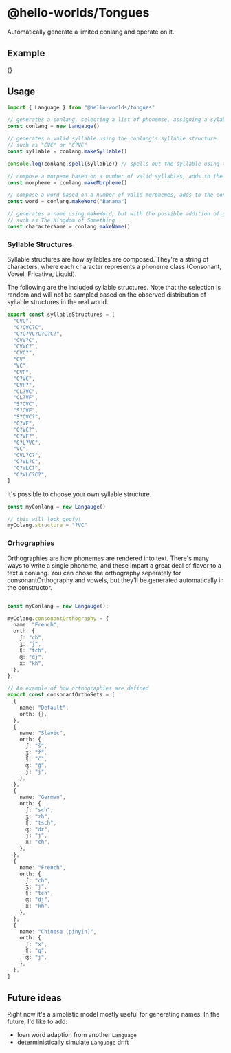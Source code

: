 
# @hello-worlds/Tongues <Badge project="@hello-worlds/tongues" />

Automatically generate a limited conlang and operate on it.

## Example

{<LanguageExample />}

## Usage

```ts
import { Language } from "@hello-worlds/tongues"

// generates a conlang, selecting a list of phonemse, assigning a sylable structure, and generating an orthography
const conlang = new Langauge()

// generates a valid syllable using the conlang's syllable structure
// such as "CVC" or "C?VC"
const syllable = conlang.makeSyllable()

console.log(conlang.spell(syllable)) // spells out the syllable using the conlang's orthography.

// compose a morpeme based on a number of valid syllables, adds to the conlang's morpheme lexicon
const morpheme = conlang.makeMorpheme()

// compose a word based on a number of valid morphemes, adds to the conlang's word lexicon
const word = conlang.makeWord("Banana")

// generates a name using makeWord, but with the possible addition of genetives or definite articles
// such as The Kingdom of Something
const characterName = conlang.makeName()
```

### Syllable Structures

Syllable structures are how syllables are composed. They're a string of characters, where each character represents a phoneme class (Consonant, Vowel, Fricative, Liquid).

The following are the included syllable structures. Note that the selection is random and will not be sampled based on the observed distribution of syllable structures in the real world.

```ts
export const syllableStructures = [
  "CVC",
  "C?CVC?C",
  "C?C?VC?C?C?C?",
  "CVV?C",
  "CVVC?",
  "CVC?",
  "CV",
  "VC",
  "CVF",
  "C?VC",
  "CVF?",
  "CL?VC",
  "CL?VF",
  "S?CVC",
  "S?CVF",
  "S?CVC?",
  "C?VF",
  "C?VC?",
  "C?VF?",
  "C?L?VC",
  "VC",
  "CVL?C?",
  "C?VL?C",
  "C?VLC?",
  "C?VLC?C?",
]
```

It's possible to choose your own syllable structure.

```ts
const myConlang = new Langauge()

// this will look goofy!
myColang.structure = "?VC"
```

### Orhographies

Orthographies are how phonemes are rendered into text. There's many ways to write a single phoneme, and these impart a great deal of flavor to a text a conlang.
You can chose the orthography seperately for consonantOrthography and vowels, but they'll be generated automatically in the constructor.

```ts

const myConlang = new Langauge();

myColang.consonantOrthography = {
  name: "French",
  orth: {
    ʃ: "ch",
    ʒ: "j",
    ʧ: "tch",
    ʤ: "dj",
    x: "kh",
  },
},

```

```ts
// An example of how orthographies are defined
export const consonantOrthoSets = [
  {
    name: "Default",
    orth: {},
  },
  {
    name: "Slavic",
    orth: {
      ʃ: "š",
      ʒ: "ž",
      ʧ: "č",
      ʤ: "ǧ",
      j: "j",
    },
  },
  {
    name: "German",
    orth: {
      ʃ: "sch",
      ʒ: "zh",
      ʧ: "tsch",
      ʤ: "dz",
      j: "j",
      x: "ch",
    },
  },
  {
    name: "French",
    orth: {
      ʃ: "ch",
      ʒ: "j",
      ʧ: "tch",
      ʤ: "dj",
      x: "kh",
    },
  },
  {
    name: "Chinese (pinyin)",
    orth: {
      ʃ: "x",
      ʧ: "q",
      ʤ: "j",
    },
  },
]
```

## Future ideas

Right now it's a simplistic model mostly useful for generating names. In the future, I'd like to add:

- loan word adaption from another `Language`
- deterministically simulate `Language` drift
